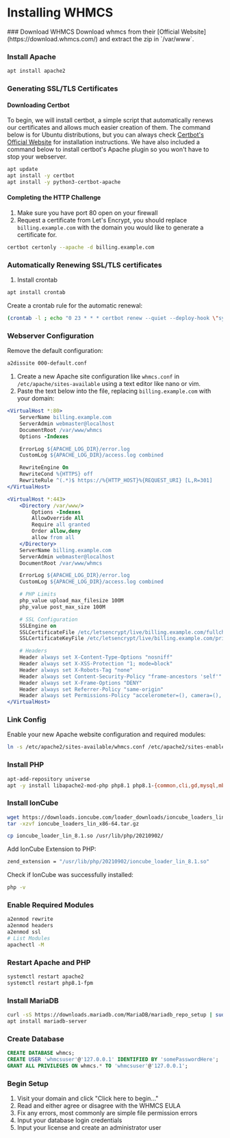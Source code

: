 
# Installing WHMCS

<Steps>
### Download WHMCS
Download whmcs from their [Official Website](https://download.whmcs.com/) and extract the zip in `/var/www`.

### Install Apache
```bash copy
apt install apache2
```

### Generating SSL/TLS Certificates
#### Downloading Certbot
To begin, we will install certbot, a simple script that automatically renews our certificates and allows much easier creation of them. The command below is for Ubuntu distributions, but you can always check [Certbot's Official Website](https://certbot.eff.org/) for installation instructions. We have also included a command below to install certbot's Apache plugin so you won't have to stop your webserver.
```bash copy
apt update
apt install -y certbot
apt install -y python3-certbot-apache
```

#### Completing the HTTP Challenge
1) Make sure you have port 80 open on your firewall
2) Request a certificate from Let's Encrypt, you should replace `billing.example.com` with the domain you would like to generate a certificate for.
```bash copy
certbot certonly --apache -d billing.example.com
```

### Automatically Renewing SSL/TLS certificates
1) Install crontab
```bash copy
apt install crontab
```
Create a crontab rule for the automatic renewal:
```bash copy
(crontab -l ; echo "0 23 * * * certbot renew --quiet --deploy-hook \"systemctl restart apache2\"")| crontab -
```

### Webserver Configuration
Remove the default configuration:
```bash copy
a2dissite 000-default.conf
```

1) Create a new Apache site configuration like `whmcs.conf` in `/etc/apache/sites-available` using a text editor like nano or vim.
2) Paste the text below into the file, replacing `billing.example.com` with your domain:
```apache filename="whmcs.conf" {2,23,36,37} copy
<VirtualHost *:80>
    ServerName billing.example.com
    ServerAdmin webmaster@localhost
    DocumentRoot /var/www/whmcs
    Options -Indexes

    ErrorLog ${APACHE_LOG_DIR}/error.log
    CustomLog ${APACHE_LOG_DIR}/access.log combined

    RewriteEngine On
    RewriteCond %{HTTPS} off
    RewriteRule ^(.*)$ https://%{HTTP_HOST}%{REQUEST_URI} [L,R=301]
</VirtualHost>

<VirtualHost *:443>
    <Directory /var/www/>
        Options -Indexes
        AllowOverride All
        Require all granted
        Order allow,deny
        allow from all
    </Directory>
    ServerName billing.example.com
    ServerAdmin webmaster@localhost
    DocumentRoot /var/www/whmcs

    ErrorLog ${APACHE_LOG_DIR}/error.log
    CustomLog ${APACHE_LOG_DIR}/access.log combined

    # PHP Limits
    php_value upload_max_filesize 100M
    php_value post_max_size 100M

    # SSL Configuration
    SSLEngine on
    SSLCertificateFile /etc/letsencrypt/live/billing.example.com/fullchain.pem
    SSLCertificateKeyFile /etc/letsencrypt/live/billing.example.com/privkey.pem

    # Headers
    Header always set X-Content-Type-Options "nosniff"
    Header always set X-XSS-Protection "1; mode=block"
    Header always set X-Robots-Tag "none"
    Header always set Content-Security-Policy "frame-ancestors 'self'"
    Header always set X-Frame-Options "DENY"
    Header always set Referrer-Policy "same-origin"
    Header always set Permissions-Policy "accelerometer=(), camera=(), fullscreen=(), geolocation=(), gyroscope=(), magnetometer=(), microphone=(), usb=()"
</VirtualHost>
```
### Link Config
Enable your new Apache website configuration and required modules:
```bash copy
ln -s /etc/apache2/sites-available/whmcs.conf /etc/apache2/sites-enabled/whmcs.conf
```

### Install PHP
```bash copy
apt-add-repository universe
apt -y install libapache2-mod-php php8.1 php8.1-{common,cli,gd,mysql,mbstring,bcmath,xml,fpm,curl,zip,bcmath,gmp,intl,mbstring,soap}
```

### Install IonCube
```bash copy
wget https://downloads.ioncube.com/loader_downloads/ioncube_loaders_lin_x86-64.tar.gz
tar -xzvf ioncube_loaders_lin_x86-64.tar.gz

cp ioncube_loader_lin_8.1.so /usr/lib/php/20210902/
```

Add IonCube Extension to PHP:
```bash filename="/etc/php/8.1/cli/php.ini" copy
zend_extension = "/usr/lib/php/20210902/ioncube_loader_lin_8.1.so"
```

Check if IonCube was successfully installed:
```bash copy
php -v
```

### Enable Required Modules
```bash copy
a2enmod rewrite
a2enmod headers
a2enmod ssl
# List Modules
apachectl -M
```

### Restart Apache and PHP
```bash copy
systemctl restart apache2
systemctl restart php8.1-fpm
```

### Install MariaDB
```bash copy
curl -sS https://downloads.mariadb.com/MariaDB/mariadb_repo_setup | sudo bash
apt install mariadb-server
```

### Create Database
```sql copy
CREATE DATABASE whmcs;
CREATE USER 'whmcsuser'@'127.0.0.1' IDENTIFIED BY 'somePasswordHere';
GRANT ALL PRIVILEGES ON whmcs.* TO 'whmcsuser'@'127.0.0.1';
```

### Begin Setup
1) Visit your domain and click "Click here to begin..."
2) Read and either agree or disagree with the WHMCS EULA
3) Fix any errors, most commonly are simple file permission errors
4) Input your database login credentials
5) Input your license and create an administrator user
</Steps>